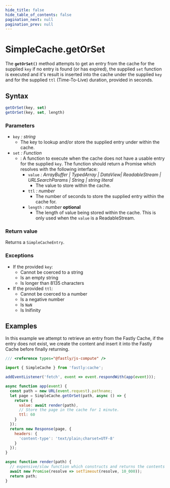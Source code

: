 ```yaml
---
hide_title: false
hide_table_of_contents: false
pagination_next: null
pagination_prev: null
---
```

# SimpleCache.getOrSet

The **`getOrSet()`** method attempts to get an entry from the cache for the supplied `key` if no entry is found (or has expired), the supplied `set` function is executed and it's result is inserted into the cache under the supplied `key` and for the supplied `ttl` (Time-To-Live) duration, provided in seconds.

## Syntax

```js
getOrSet(key, set)
getOrSet(key, set, length)
```

### Parameters

- `key` _: string_
  - The key to lookup and/or store the supplied entry under within the cache.
- `set` _:  Function_
  - : A function to execute when the cache does not have a usable entry for the supplied `key`.
    The function should return a Promise which resolves with the following interface:
    - `value` _:  ArrayBuffer | TypedArray | DataView| ReadableStream | URLSearchParams | String | string literal_
      - The value to store within the cache.
    - `ttl` _: number_
      - The number of seconds to store the supplied entry within the cache for.
    - `length` _: number_ __optional__
      - The length of value being stored within the cache. This is only used when the `value` is a ReadableStream.

### Return value

Returns a `SimpleCacheEntry`.

### Exceptions

- If the provided `key`:
  - Cannot be coerced to a string
  - Is an empty string
  - Is longer than 8135 characters
- If the provided `ttl`:
  - Cannot be coerced to a number
  - Is a negative number
  - Is `NaN`
  - Is Inifinity

## Examples

In this example we attempt to retrieve an entry from the Fastly Cache, if the entry does not exist, we create the content and insert it into the Fastly Cache before finally returning.

```js
/// <reference types="@fastly/js-compute" />

import { SimpleCache } from 'fastly:cache';

addEventListener('fetch', event => event.respondWith(app(event)));

async function app(event) {
  const path = new URL(event.request).pathname;
  let page = SimpleCache.getOrSet(path, async () => {
    return {
      value: await render(path),
      // Store the page in the cache for 1 minute.
      ttl: 60
    }
  });
  return new Response(page, {
    headers: {
      'content-type': 'text/plain;charset=UTF-8'
    }
  });
}

async function render(path) {
  // expensive/slow function which constructs and returns the contents for a given path
  await new Promise(resolve => setTimeout(resolve, 10_000));
  return path;
}

```
